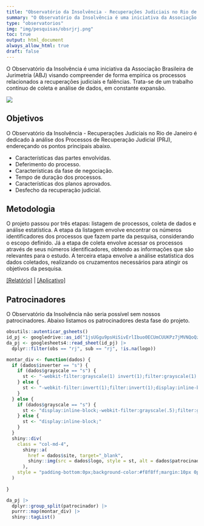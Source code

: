 ```yaml
---
title: "Observatório da Insolvência - Recuperações Judiciais no Rio de Janeiro"
summary: "O Observatório da Insolvência é uma iniciativa da Associação Brasileira de Jurimetria (ABJ) visando compreender de forma empírica os processos relacionados a recuperações judiciais e falências. Trata-se de um trabalho contínuo de coleta e análise de dados, em constante expansão."
type: "observatorios"
img: "img/pesquisas/obsrjrj.png"
toc: true
output: html_document
always_allow_html: true
draft: false
---
```


O Observatório da Insolvência é uma iniciativa da Associação Brasileira de Jurimetria (ABJ) visando compreender de forma empírica os processos relacionados a recuperações judiciais e falências. Trata-se de um trabalho contínuo de coleta e análise de dados, em constante expansão.

![](/img/pesquisas/obsrjrj.png)

## Objetivos

O Observatório da Insolvência - Recuperações Judiciais no Rio de Janeiro é dedicado à análise dos Processos de Recuperação Judicial (PRJ), endereçando os pontos principais abaixo.

- Características das partes envolvidas.
- Deferimento do processo.
- Características da fase de negociação.
- Tempo de duração dos processos.
- Características dos planos aprovados.
- Desfecho da recuperação judicial.

## Metodologia

O projeto passou por três etapas: listagem de processos, coleta de dados e análise estatística. A etapa da listagem envolve encontrar os números identificadores dos processos que fazem parte da pesquisa, considerando o escopo definido. Já a etapa de coleta envolve acessar os processos através de seus números identificadores, obtendo as informações que são relevantes para o estudo. A terceira etapa envolve a análise estatística dos dados coletados, realizando os cruzamentos necessários para atingir os objetivos da pesquisa.



<a href="https://abjur.github.io/obsRJRJ/relatorio/index.html">[Relatório]</a> 
| <a href="https://abjur.shinyapps.io/obsRJRJ/">[Aplicativo]</a>

## Patrocinadores
<p>O Observatório da Insolvência não seria possível sem nossos patrocinadores. Abaixo listamos os patrocinadores desta fase do projeto.</p>

<div class="row" style="align:center;">

```r

obsutils::autenticar_gsheets()
id_pj <- googledrive::as_id("1jsUGgu9psHiSivErlIbuo0ECUmCUUKPz7jMVNQoQzIQ")
da_pj <- googlesheets4::read_sheet(id_pj) |>
  dplyr::filter(obs == "rj", sub == "rj", !is.na(logo))

montar_div <- function(dados) {
  if (dados$inverter == "s") {
    if (dados$grayscale == "s") {
      st <- "-webkit-filter:grayscale(1) invert(1);filter:grayscale(1) invert(1);display:inline-block;"
    } else {
      st <- "-webkit-filter:invert(1);filter:invert(1);display:inline-block;"
    }
  } else {
    if (dados$grayscale == "s") {
      st <- "display:inline-block;-webkit-filter:grayscale(.5);filter:grayscale(.5);"
    } else {
      st <- "display:inline-block;"
    }
  }
  shiny::div(
    class = "col-md-4",
      shiny::a(
        href = dados$site, target="_blank", 
        shiny::img(src = dados$logo, style = st, alt = dados$patrocinador)
      ),
    style = "padding-bottom:0px;background-color:#f8f8ff;margin:10px 0px 0px 0px;min-height:200px;display:flex;justify-content:center;align-items:center;"
  )
  
}

da_pj |>
  dplyr::group_split(patrocinador) |> 
  purrr::map(montar_div) |> 
  shiny::tagList()
```
</div>





